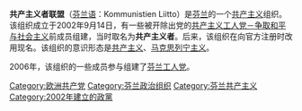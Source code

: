 '''共产主义者联盟'''（[[芬兰语|芬兰语]]：Kommunistien Liitto）是[[芬兰|芬兰]]的一个[[共产主义|共产主义]]组织。该组织成立于2002年9月14日，有一些被开除出党的[[共产主义工人党－争取和平与社会主义|共产主义工人党－争取和平与社会主义]]前成员组建，当时取名为'''共产主义者'''。后来，该组织在向官方注册时改用现名。该组织的意识形态是[[共产主义|共产主义]]、[[马克思列宁主义|马克思列宁主义]]。

2006年，该组织的一些成员参与组建了[[芬兰工人党|芬兰工人党]]。

{{欧洲的共产党}}
[[Category:欧洲共产党|Category:欧洲共产党]]
[[Category:芬兰政治组织|Category:芬兰政治组织]]
[[Category:芬兰共产主义|Category:芬兰共产主义]]
[[Category:2002年建立的政黨|Category:2002年建立的政黨]]